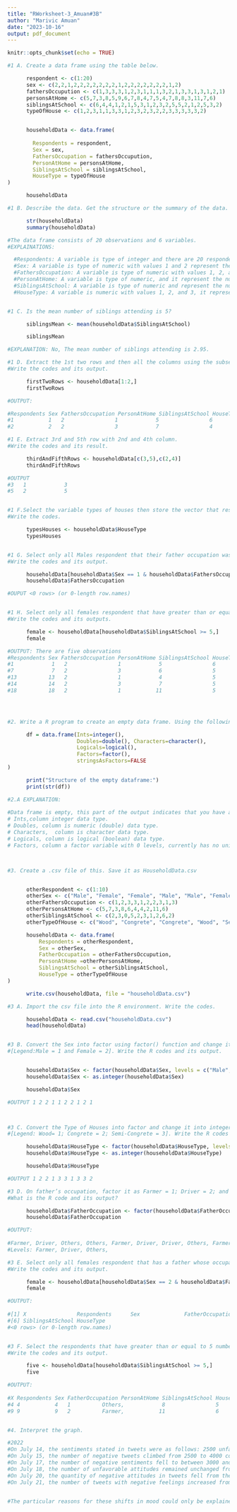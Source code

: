 ```yaml
---
title: "RWorksheet-3_Amuan#3B"
author: "Marivic Amuan"
date: "2023-10-16"
output: pdf_document
---
```


```r
knitr::opts_chunk$set(echo = TRUE)
```

```r
#1 A. Create a data frame using the table below.

      respondent <- c(1:20)
      sex <- c(2,2,1,2,2,2,2,2,2,2,1,2,2,2,2,2,2,2,1,2)
      fathersOccupution <- c(1,3,3,3,1,2,3,1,1,1,3,2,1,3,3,1,3,1,2,1)
      personsAtHome <- c(5,7,3,8,5,9,6,7,8,4,7,5,4,7,8,8,3,11,7,6)
      siblingsAtSchool <- c(6,4,4,1,2,1,5,3,1,2,3,2,5,5,2,1,2,5,3,2)
      typeOfHouse <- c(1,2,3,1,1,3,3,1,2,3,2,3,2,2,3,3,3,3,3,2)


      householdData <- data.frame(
 
        Respondents = respondent,
        Sex = sex,
        FathersOccupation = fathersOccupution,
        PersonAtHome = personsAtHome,
        SiblingsAtSchool = siblingsAtSchool,
        HouseType = typeOfHouse
)

      householdData

#1 B. Describe the data. Get the structure or the summary of the data.

      str(householdData)
      summary(householdData)

#The data frame consists of 20 observations and 6 variables.
#EXPLAINATIONS: 

  #Respondents: A variable is type of integer and there are 20 respondents in dataset.
  #Sex: A variable is type of numeric with values 1 and 2 represent the gender of male and female.
  #FathersOccupation: A variable is type of numeric with values 1, 2, and 3 , maybe it represent the level of occupation.
  #PersonAtHome: A variable is type of numeric, and it represent the number of people at home for each respondent.
  #SiblingsAtSchool: A variable is type of numeric and represent the number of siblings that the respondent has at school.
  #HouseType: A variable is numeric with values 1, 2, and 3, it represent kind of houses.


#1 C. Is the mean number of siblings attending is 5?

      siblingsMean <- mean(householdData$SiblingsAtSchool)

      siblingsMean

#EXPLANATION: No, The mean number of siblings attending is 2.95.

#1 D. Extract the 1st two rows and then all the columns using the subsetting functions.
#Write the codes and its output.

      firstTwoRows <- householdData[1:2,]
      firstTwoRows  

#OUTPUT:

#Respondents Sex FathersOccupation PersonAtHome SiblingsAtSchool HouseType
#1           1   2                1            5                6         1
#2           2   2                3            7                4         2

#1 E. Extract 3rd and 5th row with 2nd and 4th column. 
#Write the codes and its result.

      thirdAndFifthRows <- householdData[c(3,5),c(2,4)]
      thirdAndFifthRows

#OUTPUT
#3   1            3
#5   2            5


#1 F.Select the variable types of houses then store the vector that results as types_houses.
#Write the codes.

      typesHouses <- householdData$HouseType
      typesHouses


#1 G. Select only all Males respondent that their father occupation was farmer.
#Write the codes and its output.

      householdData[householdData$Sex == 1 & householdData$FathersOccupation == "farmer", ]
      householdData$FathersOccupation

#OUPUT <0 rows> (or 0-length row.names)


#1 H. Select only all females respondent that have greater than or equal to 5 number of siblings attending school.
#Write the codes and its outputs.

      female <- householdData[householdData$SiblingsAtSchool >= 5,]
      female

#OUTPUT: There are five observations
#Respondents Sex FathersOccupation PersonAtHome SiblingsAtSchool HouseType
#1            1   2                1            5                6         1
#7            7   2                3            6                5         3
#13          13   2                1            4                5         2
#14          14   2                3            7                5         2
#18          18   2                1           11                5         3




#2. Write a R program to create an empty data frame. Using the following codes:

      df = data.frame(Ints=integer(),
                      Doubles=double(), Characters=character(),
                      Logicals=logical(),
                      Factors=factor(),
                      stringsAsFactors=FALSE
)

      print("Structure of the empty dataframe:")
      print(str(df))

#2.A EXPLANATION:
      
#Data frame is empty, this part of the output indicates that you have a data frame with 0 observations (rows) and 5 variables (columns).
# Ints,column integer data type.
# Doubles, column is numeric (double) data type.
# Characters,  column is character data type.
# Logicals, column is logical (boolean) data type.
# Factors, column a factor variable with 0 levels, currently has no unique levels.



#3. Create a .csv file of this. Save it as HouseholdData.csv


      otherRespondent <- c(1:10)
      otherSex <- c("Male", "Female", "Female", "Male", "Male", "Female", "Female", "Male", "Female", "Male")
      otherFathersOccupution <- c(1,2,3,3,1,2,2,3,1,3)
      otherPersonsAtHome <- c(5,7,3,8,6,4,4,2,11,6)
      otherSiblingsAtSchool <- c(2,3,0,5,2,3,1,2,6,2)
      otherTypeOfHouse <- c("Wood", "Congrete", "Congrete", "Wood", "Semi-congrete", "Semi-congrete", "Wood", "Semi-congrete", "Semi-congrete", "Congrete")

      householdData <- data.frame(
          Respondents = otherRespondent,
          Sex = otherSex,
          FatherOccupation = otherFathersOccupution,
          PersonAtHome =otherPersonsAtHome,
          SiblingsAtSchool = otherSiblingsAtSchool,
          HouseType = otherTypeOfHouse
)

      write.csv(householdData, file = "householdData.csv")

#3 A. Import the csv file into the R environment. Write the codes.

      householdData <- read.csv("householdData.csv")
      head(householdData)


#3 B. Convert the Sex into factor using factor() function and change it into integer.
#[Legend:Male = 1 and Female = 2]. Write the R codes and its output. 


      householdData$Sex <- factor(householdData$Sex, levels = c("Male", "Female"))
      householdData$Sex <- as.integer(householdData$Sex)

      householdData$Sex 

#OUTPUT 1 2 2 1 1 2 2 1 2 1 



#3 C. Convert the Type of Houses into factor and change it into integer.
#[Legend: Wood= 1; Congrete = 2; Semi-Congrete = 3]. Write the R codes and its output.

      householdData$HouseType <- factor(householdData$HouseType, levels = c("Wood", "Congrete", "Semi-congrete"))
      householdData$HouseType <- as.integer(householdData$HouseType)

      householdData$HouseType 

#OUTPUT 1 2 2 1 3 3 1 3 3 2

#3 D. On father’s occupation, factor it as Farmer = 1; Driver = 2; and Others = 3. 
#What is the R code and its output?

      householdData$FatherOccupation <- factor(householdData$FatherOccupation, levels = c(1,2,3), labels = c("Farmer,", "Driver,", "Others,"))
      householdData$FatherOccupation

#OUTPUT:
      
#Farmer, Driver, Others, Others, Farmer, Driver, Driver, Others, Farmer, Others,
#Levels: Farmer, Driver, Others,

#3 E. Select only all females respondent that has a father whose occupation is driver. 
#Write the codes and its output.

      female <- householdData[householdData$Sex == 2 & householdData$FatherOccupation == "Driver",]
      female

#OUTPUT:
      
#[1] X                Respondents      Sex              FatherOccupation PersonAtHome    
#[6] SiblingsAtSchool HouseType       
#<0 rows> (or 0-length row.names)


#3 F. Select the respondents that have greater than or equal to 5 number of siblings attending school.
#Write the codes and its output.

      five <- householdData[householdData$SiblingsAtSchool >= 5,]
      five  

#OUTPUT:
      
#X Respondents Sex FatherOccupation PersonAtHome SiblingsAtSchool HouseType
#4 4           4   1          Others,            8                5         1
#9 9           9   2          Farmer,           11                6         3


#4. Interpret the graph.

#2022 
#On July 14, the sentiments stated in tweets were as follows: 2500 unfavorable, 1500 neutral, and a range of 1500 to 2000 positive.
#On July 15, the number of negative tweets climbed from 2500 to 4000 compared to the previous day. The number of neutral tweets increased from 2500 to 3000, while the number of positive tweets increased from 3000 to 3500. 
#On July 17, the number of negative sentiments fell to between 3000 and 3500, while neutral sentiments fell to approximately 2000 and good sentiments fell to nearly 2500.
#On July 18, the number of unfavorable attitudes remained unchanged from the previous day, with a range of 3000 to 3500. The amount of neutral sentiments climbed to 2000, while positive sentiments increased to 2500.
#On July 20, the quantity of negative attitudes in tweets fell from the previous day to over 2500. Positive sentiment declined to a range between 1500 and 2000, while neutral sentiment decreased to about 1500.
#On July 21, the number of tweets with negative feelings increased from the previous day, reaching over 4100. Positive sentiment climbed from the previous day, almost reaching 3500, while neutral sentiment increased from the previous day, ranging between 2500 and 3000.


#The particular reasons for these shifts in mood could only be explained with additional context and study of the tweets.
```

 